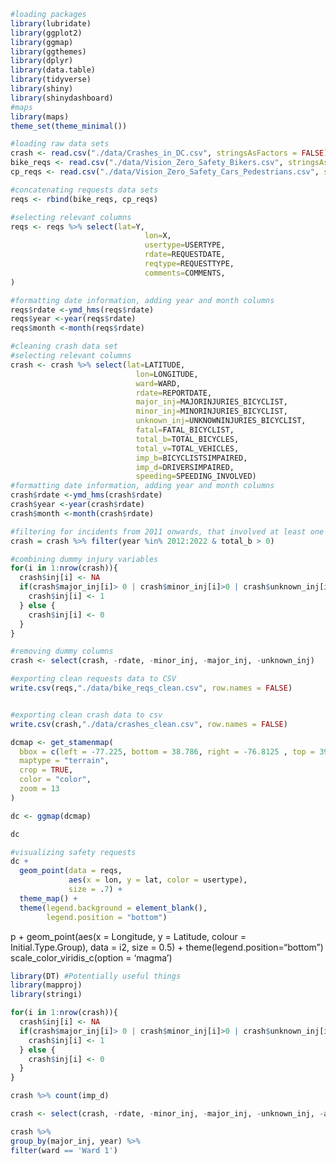 
```r
#loading packages
library(lubridate)
library(ggplot2)
library(ggmap)
library(ggthemes)
library(dplyr)
library(data.table)
library(tidyverse)
library(shiny)
library(shinydashboard)
#maps
library(maps)
theme_set(theme_minimal())
```

```r
#loading raw data sets
crash <- read.csv("./data/Crashes_in_DC.csv", stringsAsFactors = FALSE) #all crashes between April 1, 2012 to April 2022
bike_reqs <- read.csv("./data/Vision_Zero_Safety_Bikers.csv", stringsAsFactors = FALSE) #Safety requests shared by bikers
cp_reqs <- read.csv("./data/Vision_Zero_Safety_Cars_Pedestrians.csv", stringsAsFactors = FALSE) #Safety requests shared by pedestrians and drivers
```
```r
#concatenating requests data sets
reqs <- rbind(bike_reqs, cp_reqs)

#selecting relevant columns
reqs <- reqs %>% select(lat=Y,
                              lon=X,
                              usertype=USERTYPE,
                              rdate=REQUESTDATE,
                              reqtype=REQUESTTYPE,
                              comments=COMMENTS,
)

#formatting date information, adding year and month columns
reqs$rdate <-ymd_hms(reqs$rdate)
reqs$year <-year(reqs$rdate)
reqs$month <-month(reqs$rdate)

#cleaning crash data set
#selecting relevant columns
crash <- crash %>% select(lat=LATITUDE,
                            lon=LONGITUDE,
                            ward=WARD,
                            rdate=REPORTDATE,
                            major_inj=MAJORINJURIES_BICYCLIST,
                            minor_inj=MINORINJURIES_BICYCLIST,
                            unknown_inj=UNKNOWNINJURIES_BICYCLIST,
                            fatal=FATAL_BICYCLIST,
                            total_b=TOTAL_BICYCLES,
                            total_v=TOTAL_VEHICLES,
                            imp_b=BICYCLISTSIMPAIRED,
                            imp_d=DRIVERSIMPAIRED,
                            speeding=SPEEDING_INVOLVED)
#formatting date information, adding year and month columns
crash$rdate <-ymd_hms(crash$rdate)
crash$year <-year(crash$rdate)
crash$month <-month(crash$rdate)

#filtering for incidents from 2011 onwards, that involved at least one bicycle
crash = crash %>% filter(year %in% 2012:2022 & total_b > 0)

#combining dummy injury variables
for(i in 1:nrow(crash)){
  crash$inj[i] <- NA
  if(crash$major_inj[i]> 0 | crash$minor_inj[i]>0 | crash$unknown_inj[i] >0) { 
    crash$inj[i] <- 1
  } else {
    crash$inj[i] <- 0
  }
}

#removing dummy columns
crash <- select(crash, -rdate, -minor_inj, -major_inj, -unknown_inj)

```

```r
#exporting clean requests data to CSV
write.csv(reqs,"./data/bike_reqs_clean.csv", row.names = FALSE)


#exporting clean crash data to csv
write.csv(crash,"./data/crashes_clean.csv", row.names = FALSE)

```

```r
dcmap <- get_stamenmap(
  bbox = c(left = -77.225, bottom = 38.786, right = -76.8125 , top = 39.000),
  maptype = "terrain",
  crop = TRUE,
  color = "color",
  zoom = 13
)
```

```r
dc <- ggmap(dcmap)
```
```r
dc
```

```r
#visualizing safety requests
dc +
  geom_point(data = reqs,
             aes(x = lon, y = lat, color = usertype),
             size = .7) +
  theme_map() +
  theme(legend.background = element_blank(),
        legend.position = "bottom")

```


p + geom_point(aes(x = Longitude, y = Latitude,  colour = Initial.Type.Group), data = i2, size = 0.5) + 
  theme(legend.position="bottom")
  scale_color_viridis_c(option = 'magma')

```r
library(DT) #Potentially useful things
library(mapproj)
library(stringi)

```
```r
for(i in 1:nrow(crash)){
  crash$inj[i] <- NA
  if(crash$major_inj[i]> 0 | crash$minor_inj[i]>0 | crash$unknown_inj[i] >0) { 
    crash$inj[i] <- 1
  } else {
    crash$inj[i] <- 0
  }
}
```
```r
crash %>% count(imp_d)
```


```r
crash <- select(crash, -rdate, -minor_inj, -major_inj, -unknown_inj, -address)
```


```r
crash %>%
group_by(major_inj, year) %>%
filter(ward == 'Ward 1')


```

